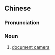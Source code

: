 {{also|视频展示台}}
==Chinese==
{{zh-forms|s=视频展示台|type=23}}

===Pronunciation===
{{zh-pron
|m=shìpín zhǎnshìtái
|c=si6 pan4 zin2 si6 toi4
|cat=n
}}

===Noun===
{{zh-noun}}

# [[document camera]]